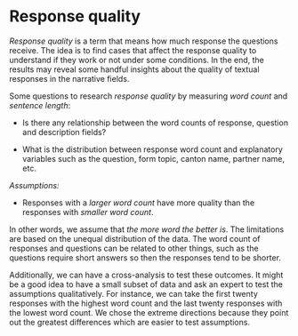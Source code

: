 # Response quality {-}

*Response quality* is a term that means how much response the questions receive. The idea is to
find cases that affect the response quality to understand if they work or
not under some conditions. In the end, the results may reveal some handful
insights about the quality of textual responses in the narrative fields.

Some questions to research *response quality* by measuring *word count* and
*sentence length*:

+ Is there any relationship between the word counts of response, question and
description fields?

+ What is the distribution between response word count and explanatory variables
such as the question, form topic, canton name, partner name, etc.

*Assumptions:*

+ Responses with a *larger word count* have more quality than the responses
with *smaller word count*.

In other words, we assume that *the more word the better is*. The limitations
are based on the unequal distribution of the data. The word count of responses
and questions can be related to other things, such as the questions require
short answers so then the responses tend to be shorter.

Additionally, we can have a cross-analysis to test these outcomes. It might be a
good idea to have a small subset of data and ask an expert to test the
assumptions qualitatively. For instance, we can take the first twenty responses
with the highest word count and the last twenty responses with the lowest word
count. We chose the extreme directions because they point out the greatest
differences which are easier to test assumptions.

